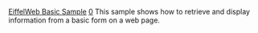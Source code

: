 [[Property:title|EiffelWeb Basic Sample]]
[[Property:weight|0]]
This sample shows how to retrieve and display information from a basic form on a web page.

{{note| '''Note:''' This sample requires a web server supporting CGI in order to be run. Both the Internet Information Services web server from Microsoft and the GNU Apache server may be used. 
==Compiling==

To compile the example: 
* Launch EiffelStudio. 
* Click '''Add project'''
* Browse to ''$ISE_EIFFEL\examples\web\basic\''. 
* Choose ''web.ecf''
* Choose the location where the project will be compiled, by default the same directory containing the configuration file. 
* Click '''OK'''. 

==Installing==

You should copy the file ''web_demo.exe'' in the ''cgi_bin'' directory of your web server and the file ''sample.html'' in a directory on the web server. 

==Running==

To run the example, access the page ''sample.html'' that you copied on the web server with a web browser (typically '' http://localhost/sample.html''). Fill in the text field with a username and click ''Submit''. You should see a page displaying the name you just entered. Although not earth-shattering, this sample shows the basis for building more complex forms processing in Eiffel. 

==Under the Hood==

This basic sample has just one class <eiffel>SAMPLE</eiffel> which inherits from <eiffel>CGI_INTERFACE. SAMPLE</eiffel> implements execute which retrieves the name entered in the form and creates a new <eiffel>HTML</eiffel> page with it. 



See the reference for the class interfaces. 

}}






